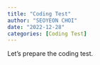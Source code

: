 ```yaml
---
title: "Coding Test"
author: "SEOYEON CHOI"
date: "2022-12-28"
categories: [Coding Test]
---
```


Let's prepare the coding test.
